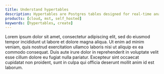 ```yaml
---
title: Understand hypertables
description: Hypertables are Postgres tables designed for real-time analytics. See how to create, alter, and drop a hypertable.
products: [cloud, mst, self_hosted]
keywords: [hypertables, create]
---
```


Lorem ipsum dolor sit amet, consectetur adipiscing elit, sed do eiusmod tempor incididunt ut labore et dolore magna aliqua. Ut enim ad minim veniam, quis nostrud exercitation ullamco laboris nisi ut aliquip ex ea commodo consequat. Duis aute irure dolor in reprehenderit in voluptate velit esse cillum dolore eu fugiat nulla pariatur. Excepteur sint occaecat cupidatat non proident, sunt in culpa qui officia deserunt mollit anim id est laborum.


